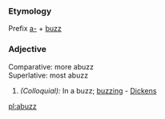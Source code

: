 ===Etymology===
Prefix [[a-]] + [[buzz]]
===Adjective===
Comparative: more abuzz<br>
Superlative: most abuzz
#''(Colloquial):'' In a buzz; [[buzzing]] - [[Dickens]]

[[pl:abuzz]]